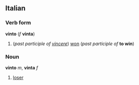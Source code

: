 ==Italian==
===Verb form===
'''vinto''' (''f'' '''vinta''')

#(''past participle of [[vincere]]'') [[won]] (''past participle of'' '''to win''') <!-- marked thus because "won" is also a noun in English [a unit of currency] -->

===Noun===
'''vinto''' ''m'', '''vinta''' ''f''

# [[loser]]